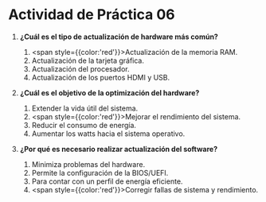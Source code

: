 # Actividad de Práctica 06

1. **¿Cuál es el tipo de actualización de hardware más común?**
    1. <span style={{color:'red'}}>Actualización de la memoria RAM.</span>
    2. Actualización de la tarjeta gráfica.
    3. Actualización del procesador.
    4. Actualización de los puertos HDMI y USB.

2. **¿Cuál es el objetivo de la optimización del hardware?**
    1. Extender la vida útil del sistema.
    2. <span style={{color:'red'}}>Mejorar el rendimiento del sistema.</span>
    3. Reducir el consumo de energía.
    4. Aumentar los watts hacia el sistema operativo.

3. **¿Por qué es necesario realizar actualización del software?**
    1. Minimiza problemas del hardware.
    2. Permite la configuración de la BIOS/UEFI.
    3. Para contar con un perfil de energía eficiente.
    4. <span style={{color:'red'}}>Corregir fallas de sistema y rendimiento.</span>